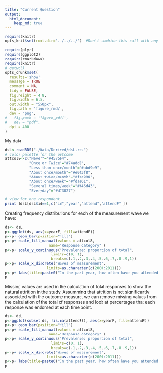 ```yaml
---
title: "Current Question"
output:
  html_document:
    keep_md: true
---
```

<!--  Set the working directory to the repository's base directory; this assumes the report is nested inside of only one directory.-->
```r
require(knitr)
opts_knit$set(root.dir='../../../')  #Don't combine this call with any other chunk -especially one that uses file paths.
```


```r
require(plyr)
require(ggplot2)
require(rmarkdown)
require(knitr)
# getwd()
opts_chunk$set(
  results='show', 
  message = TRUE,
  comment = NA, 
  tidy = FALSE,
  fig.height = 4.8, 
  fig.width = 6.5, 
  out.width = "550px",
  fig.path = 'figure_rmd/',     
  dev = "png",
#   fig.path = 'figure_pdf/',     
#   dev = "pdf",
  dpi = 400
)
```
My data
```r
dsL<-readRDS("./Data/Derived/dsL.rds")
# color palette for the outcome
attcol8<-c("Never"="#4575b4",
           "Once or Twice"="#74add1",
           "Less than once/month"="#abd9e9",
           "About once/month"="#e0f3f8",
           "About twice/month"="#fee090",
           "About once/week"="#fdae61",
           "Several times/week"="#f46d43",
           "Everyday"="#d73027")
```

```r
# view for one respondent
print (dsL[dsL$id==1,c("id","year","attend","attendF")])
```

Creating frequency distributions for each of the measurement wave we have:  
```r
ds<- dsL
p<-ggplot(ds, aes(x=yearF, fill=attendF))
p<-p+ geom_bar(position="fill")
p<-p+ scale_fill_manual(values = attcol8,
                    name="Response category" )
p<-p+ scale_y_continuous("Prevalence: proportion of total",
                     limits=c(0, 1),
                     breaks=c(.1,.2,.3,.4,.5,.6,.7,.8,.9,1))
p<-p+ scale_x_discrete("Waves of measurement",
                   limits=as.character(c(2000:2011)))
p<-p+ labs(title=paste0("In the past year, how often have you attended a worship service?"))
p
```

Missing values are used in the calculation of total responses to show the natural attrition in the study. 
Assumming that attrition is not significantly associated with  the outcome measure, we can remove missing values from the calculation of the total of responses and  look at percentages that each response was endorsed at each time point. 
```r
ds<- dsL
p<-ggplot(subset(ds, !is.na(attendF)), aes(x=yearF, fill=attendF))
p<-p+ geom_bar(position="fill")
p<-p+ scale_fill_manual(values = attcol8,
                    name="Response category" )
p<-p+ scale_y_continuous("Prevalence: proportion of total",
                     limits=c(0, 1),
                     breaks=c(.1,.2,.3,.4,.5,.6,.7,.8,.9,1))
p<-p+ scale_x_discrete("Waves of measurement",
                   limits=as.character(c(2000:2011)))
p<-p+ labs(title=paste0("In the past year, how often have you attended a worship service?"))
p
```
